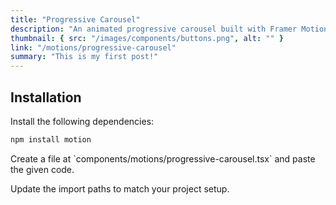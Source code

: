 ```yaml
---
title: "Progressive Carousel"
description: "An animated progressive carousel built with Framer Motion, offering smooth and dynamic transitions between items.."
thumbnail: { src: "/images/components/buttons.png", alt: "" }
link: "/motions/progressive-carousel"
summary: "This is my first post!"
---
```


<ComponentPreview name="progressive-carousel-demo" />

## Installation

<Steps>
<Step>
Install the following dependencies:
</Step>

```bash
npm install motion
```

<Step>
Create a file at `components/motions/progressive-carousel.tsx` and paste the given code.
</Step>

<CollapsibleSource name="progressive-carousel" />

<Step>Update the import paths to match your project setup.</Step>

</Steps>

